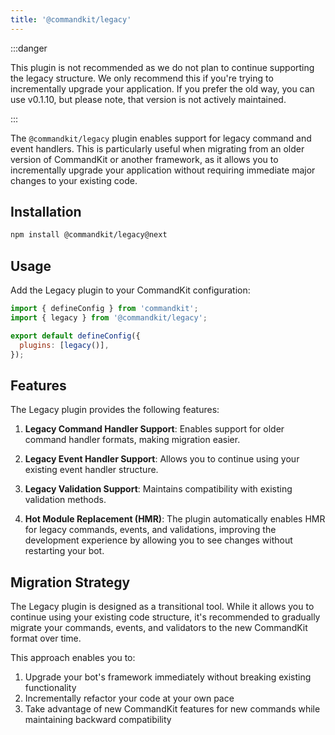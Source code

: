```yaml
---
title: '@commandkit/legacy'
---
```


:::danger

This plugin is not recommended as we do not plan to continue
supporting the legacy structure. We only recommend this if you're
trying to incrementally upgrade your application. If you prefer the
old way, you can use v0.1.10, but please note, that version is not
actively maintained.

:::

The `@commandkit/legacy` plugin enables support for legacy command and
event handlers. This is particularly useful when migrating from an
older version of CommandKit or another framework, as it allows you to
incrementally upgrade your application without requiring immediate
major changes to your existing code.

## Installation

```sh npm2yarn
npm install @commandkit/legacy@next
```

## Usage

Add the Legacy plugin to your CommandKit configuration:

```js
import { defineConfig } from 'commandkit';
import { legacy } from '@commandkit/legacy';

export default defineConfig({
  plugins: [legacy()],
});
```

## Features

The Legacy plugin provides the following features:

1. **Legacy Command Handler Support**: Enables support for older
   command handler formats, making migration easier.

2. **Legacy Event Handler Support**: Allows you to continue using your
   existing event handler structure.

3. **Legacy Validation Support**: Maintains compatibility with
   existing validation methods.

4. **Hot Module Replacement (HMR)**: The plugin automatically enables
   HMR for legacy commands, events, and validations, improving the
   development experience by allowing you to see changes without
   restarting your bot.

## Migration Strategy

The Legacy plugin is designed as a transitional tool. While it allows
you to continue using your existing code structure, it's recommended
to gradually migrate your commands, events, and validators to the new
CommandKit format over time.

This approach enables you to:

1. Upgrade your bot's framework immediately without breaking existing
   functionality
2. Incrementally refactor your code at your own pace
3. Take advantage of new CommandKit features for new commands while
   maintaining backward compatibility
